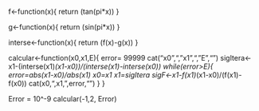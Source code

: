 f<-function(x){
  return (tan(pi*x))
}

g<-function(x){
  return (sin(pi*x))
}

interse<-function(x){
  return (f(x)-g(x))
}

calcular<-function(x0,x1,E){
  error= 99999
  cat("x0","\t","x1","\t","E","\n")
  sigItera<-x1-(interse(x1)*(x1-x0))/(interse(x1)-interse(x0))
  while(error>E){
    error=abs(x1-x0)/abs(x1)
    x0=x1
    x1=sigItera
    sigF<-x1-f(x1)*(x1-x0)/(f(x1)-f(x0))
    cat(x0,"\t",x1,"\t",error,"\n")
  }
}


Error = 10^-9
calcular(-1,2, Error)

